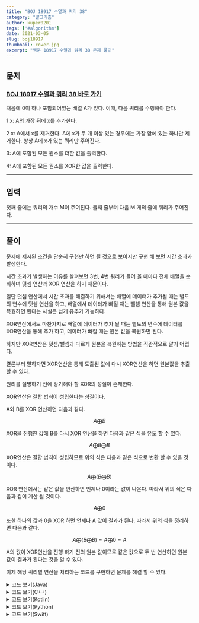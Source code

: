 ```yaml
---
title: "BOJ 18917 수열과 쿼리 38"
category: "알고리즘"
author: kuper0201
tags: ['#algorithm']
date: 2021-03-05
slug: boj18917
thumbnail: cover.jpg
excerpt: "백준 18917 수열과 쿼리 38 문제 풀이"
---
```



## 문제

### <a href="https://boj.kr/18917" target="_blank">BOJ 18917 수열과 쿼리 38 바로 가기</a>

처음에 0이 하나 포함되어있는 배열 A가 있다. 이때, 다음 쿼리를 수행해야 한다.

1 x: A의 가장 뒤에 x를 추가한다.

2 x: A에서 x를 제거한다. A에 x가 두 개 이상 있는 경우에는 가장 앞에 있는 하나만 제거한다. 항상 A에 x가 있는 쿼리만 주어진다.

3: A에 포함된 모든 원소를 더한 값을 출력한다.

4: A에 포함된 모든 원소를 XOR한 값을 출력한다.

---

## 입력

첫째 줄에는 쿼리의 개수 M이 주어진다. 둘째 줄부터 다음 M 개의 줄에 쿼리가 주어진다.

---

## 풀이

문제에 제시된 조건을 단순히 구현만 하면 될 것으로 보이지만 구현 해 보면 시간 초과가 발생한다.

시간 초과가 발생하는 이유를 살펴보면 3번, 4번 쿼리가 들어 올 때마다 전체 배열을 순회하며 덧셈 연산과 XOR 연산을 하기 때문이다.

일단 덧셈 연산에서 시간 초과를 해결하기 위해서는 배열에 데이터가 추가될 때는 별도의 변수에 덧셈 연산을 하고, 배열에서 데이터가 빠질 때는 뺄셈 연산을 통해 원본 값을 복원하면 된다는 사실은 쉽게 유추가 가능하다.

XOR연산에서도 마찬가지로 배열에 데이터가 추가 될 때는 별도의 변수에 데이터를 XOR연산을 통해 추가 하고, 데이터가 빠질 때는 원본 값을 복원하면 된다.

하지만 XOR연산은 덧셈/뺄셈과 다르게 원본을 복원하는 방법을 직관적으로 알기 어렵다.

결론부터 말하자면 XOR연산을 통해 도출된 값에 다시 XOR연산을 하면 원본값을 추출 할 수 있다.

원리를 설명하기 전에 상기해야 할 XOR의 성질이 존재한다.

XOR연산은 결합 법칙이 성립한다는 성질이다.

A와 B를 XOR 연산하면 다음과 같다.

$$
A\bigoplus{B}
$$

XOR을 진행한 값에 B를 다시 XOR 연산을 하면 다음과 같은 식을 유도 할 수 있다.

$$
A\bigoplus{B}\bigoplus{B}
$$

XOR연산은 결합 법칙이 성립하므로 위의 식은 다음과 같은 식으로 변환 할 수 있을 것이다.

$$
A\bigoplus({B}\bigoplus{B})
$$

XOR 연산에서는 같은 값을 연산하면 언제나 0이라는 값이 나온다.
따라서 위의 식은 다음과 같이 계산 될 것이다.

$$
A\bigoplus{0}
$$

또한 하나의 값과 0을 XOR 하면 언제나 A 값이 결과가 된다.
따라서 위의 식을 정리하면 다음과 같다.

$$
A\bigoplus({B}\bigoplus{B})
= A\bigoplus{0}
= A
$$

A의 값이 XOR연산을 진행 하기 전의 원본 값이므로 같은 값으로 두 번 연산하면 원본 값이 결과가 된다는 것을 알 수 있다.
	
이제 해당 쿼리별 연산을 처리하는 코드를 구현하면 문제를 해결 할 수 있다.

<details markdown="1">
<summary>코드 보기(Java)</summary>

```javascript
import java.io.*;

public class Main {
    public static void main(String[] args) throws Exception {
        BufferedReader br = new BufferedReader(new InputStreamReader(System.in));
        StringBuilder sb = new StringBuilder();
        
		// 쿼리 개수 입력
        int M = Integer.parseInt(br.readLine());
        long sum = 0, res = 0;
		
		// 쿼리 입력 받으며 연산 처리
        for(int i = 0; i < M; i++) {
            String[] str = br.readLine().split(" ");

            int cmd = Integer.parseInt(str[0]);
            int oper = 0;

            if(str.length != 1) oper = Integer.parseInt(str[1]);

            if(cmd == 1) {
                sum += oper;
                res ^= oper;
            } else if(cmd == 2) {
                sum -= oper;
                res ^= oper;
            } else if(cmd == 3) sb.append(sum +"\n");
            else sb.append(res +"\n");
        }

        System.out.println(sb);
    }
}
```
</details>

<details markdown="1">
<summary>코드 보기(C++)</summary>

```cpp
#include <iostream>
#define endl '\n'
#define fastio ios_base::sync_with_stdio(false); cin.tie(nullptr); cout.tie(nullptr)

using namespace std;

int main() {
	fastio;
	
	// 쿼리 개수 입력
	int M;
	long sum = 0, res = 0;
	cin >> M;
	
	// 쿼리 입력 받으며 연산 처리
	for(int i = 0; i < M; i++) {
		int cmd, oper;
		cin >> cmd;
		
		if(cmd == 1) {
			cin >> oper;
			sum += oper;
			res ^= oper;
		} else if(cmd == 2) {
			cin >> oper;
			sum -= oper;
			res ^= oper;
		} else if(cmd == 3) cout << sum << endl;
		else cout << res << endl;
	}
	
	return 0;
}
```
</details>

<details markdown="1">
<summary>코드 보기(Kotlin)</summary>

```javascript
fun main(args: Array<String>) {
	// 쿼리 개수 입력
    var M = readLine()!!.toInt()
    var sum = 0L
    var res = 0L
    
	// 쿼리 입력 받으며 연산 처리
    for (i in 0 until M) {
        var s = readLine()!!.split(" ")
        var cmd = s[0].toInt()
        
        if (cmd == 1) {
            var oper = s[1].toLong()
            sum += oper
            res = res xor oper
        } else if(cmd == 2) {
            var oper = s[1].toLong()
            sum -= oper
            res = res xor oper
        } else if(cmd == 3) {
            println(sum)
        } else {
            println(res)
        }
    }
}
```
</details>

<details markdown="1">
<summary>코드 보기(Python)</summary>

```python
from sys import stdin

def main():
	# 쿼리 개수 입력
    M = int(stdin.readline())
    sum = 0
    res = 0
    
	# 쿼리 입력 받으며 연산 처리
    for i in range(M):
        s = stdin.readline().split(' ')
        cmd = int(s[0])
        
        if cmd == 1:
            oper = int(s[1])
            sum = sum + oper
            res = res ^ oper
        elif cmd == 2:
            oper = int(s[1])
            sum = sum - oper
            res = res ^ oper
        elif cmd == 3:
            print(sum)
        else:
            print(res)
            
if __name__ == "__main__":
    main()
```
</details>

<details markdown="1">
<summary>코드 보기(Swift)</summary>

```cpp
import Foundation

func main() {
	// 쿼리 개수 입력
    var M = Int(readLine()!)!
    var sum : UInt64 = 0
    var res : UInt64 = 0

	// 쿼리 입력 받으며 연산 처리
    for i in 0..<M {
        var s = readLine()!.split(separator: " ")
        var cmd = UInt64(s[0])!
        
        if cmd == 1 {
            var oper = UInt64(s[1])!
            sum += oper
            res ^= oper
        } else if cmd == 2 {
            var oper = UInt64(s[1])!
            sum -= oper
            res ^= oper
        } else if cmd == 3 {
            print(sum)
        } else {
            print(res)
        }
    }
}

main()
```
</details>